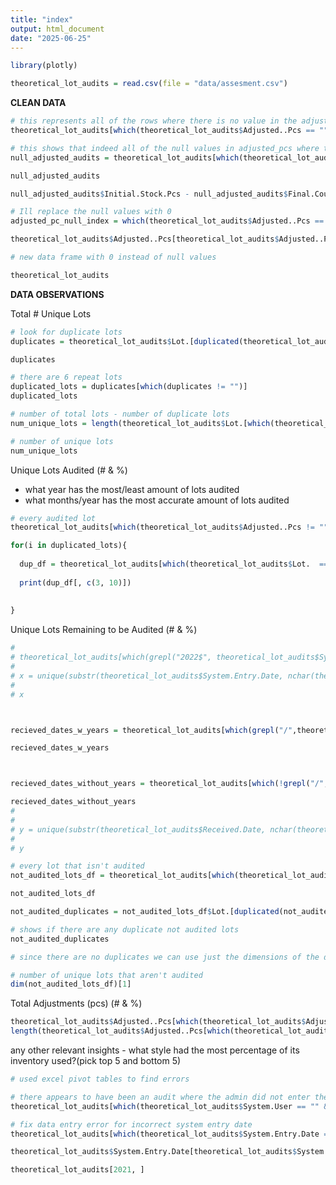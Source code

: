 ```yaml
---
title: "index"
output: html_document
date: "2025-06-25"
---
```


```r
library(plotly)

```

```r
theoretical_lot_audits = read.csv(file = "data/assesment.csv")
```


**CLEAN DATA**

```r
# this represents all of the rows where there is no value in the adjusted pieces column. I chose to use this over null values in the dates because i wanted to make sure that the empty cells in adjusted pieces that corresponded to an audit were because the initial_stock - final_count was 0.
theoretical_lot_audits[which(theoretical_lot_audits$Adjusted..Pcs == ""), ]

```

```r

# this shows that indeed all of the null values in adjusted_pcs where there was an audit was because the adjustment was 0
null_adjusted_audits = theoretical_lot_audits[which(theoretical_lot_audits$Adjusted..Pcs == "" & theoretical_lot_audits$System.User != ""), ]

null_adjusted_audits

null_adjusted_audits$Initial.Stock.Pcs - null_adjusted_audits$Final.Count.Pcs


```

```r

# Ill replace the null values with 0
adjusted_pc_null_index = which(theoretical_lot_audits$Adjusted..Pcs == "" & theoretical_lot_audits$System.User != "")

theoretical_lot_audits$Adjusted..Pcs[theoretical_lot_audits$Adjusted..Pcs == "" & theoretical_lot_audits$System.User != ""] = rep(0, 19)

```

```r
# new data frame with 0 instead of null values

theoretical_lot_audits
```




**DATA OBSERVATIONS**

Total # Unique Lots

```r
# look for duplicate lots
duplicates = theoretical_lot_audits$Lot.[duplicated(theoretical_lot_audits$Lot.)]

duplicates
```



```r
# there are 6 repeat lots
duplicated_lots = duplicates[which(duplicates != "")]
duplicated_lots
```

```r
# number of total lots - number of duplicate lots
num_unique_lots = length(theoretical_lot_audits$Lot.[which(theoretical_lot_audits$Lot. != "")]) - length(duplicated_lots)

# number of unique lots
num_unique_lots

```



Unique Lots Audited (# & %)


- what year has the most/least amount of lots audited
- what months/year has the most accurate amount of lots audited

```r
# every audited lot
theoretical_lot_audits[which(theoretical_lot_audits$Adjusted..Pcs != ""), ]

```







```r


for(i in duplicated_lots){
  
  dup_df = theoretical_lot_audits[which(theoretical_lot_audits$Lot.  == i),]
  
  print(dup_df[, c(3, 10)])
  
  
}
```




Unique Lots Remaining to be Audited (# & %)


```r
# 
# theoretical_lot_audits[which(grepl("2022$", theoretical_lot_audits$System.Entry.Date)), ]
# 
# x = unique(substr(theoretical_lot_audits$System.Entry.Date, nchar(theoretical_lot_audits$System.Entry.Date)-3, nchar(theoretical_lot_audits$System.Entry.Date)))
# 
# x



recieved_dates_w_years = theoretical_lot_audits[which(grepl("/",theoretical_lot_audits$Received.Date )), ]

recieved_dates_w_years



recieved_dates_without_years = theoretical_lot_audits[which(!grepl("/",theoretical_lot_audits$Received.Date )), ]

recieved_dates_without_years
# 
# 
# y = unique(substr(theoretical_lot_audits$Received.Date, nchar(theoretical_lot_audits$Received.Date)-3, nchar(theoretical_lot_audits$Received.Date)))
# 
# y
```




```r
# every lot that isn't audited
not_audited_lots_df = theoretical_lot_audits[which(theoretical_lot_audits$Adjusted..Pcs == "" & theoretical_lot_audits$Lot. != "" ), ]

not_audited_lots_df

```

```r

not_audited_duplicates = not_audited_lots_df$Lot.[duplicated(not_audited_lots_df$Lot.)]

# shows if there are any duplicate not audited lots
not_audited_duplicates

```

```r
# since there are no duplicates we can use just the dimensions of the data frame

# number of unique lots that aren't audited
dim(not_audited_lots_df)[1]
```








Total Adjustments (pcs) (# & %)
```r
theoretical_lot_audits$Adjusted..Pcs[which(theoretical_lot_audits$Adjusted..Pcs != "")]
length(theoretical_lot_audits$Adjusted..Pcs[which(theoretical_lot_audits$Adjusted..Pcs != "")])

```





any other relevant insights
- what style had the most percentage of its inventory used?(pick top 5 and bottom 5)



```r
# used excel pivot tables to find errors

# there appears to have been an audit where the admin did not enter their name or the system entry date
theoretical_lot_audits[which(theoretical_lot_audits$System.User == "" & theoretical_lot_audits$Adjusted..Pcs != ""), ]

```


```r

# fix data entry error for incorrect system entry date
theoretical_lot_audits[which(theoretical_lot_audits$System.Entry.Date == "5/31/0202"), ] 

theoretical_lot_audits$System.Entry.Date[theoretical_lot_audits$System.Entry.Date == "5/31/0202"] = "5/31/2022"

theoretical_lot_audits[2021, ]

```






